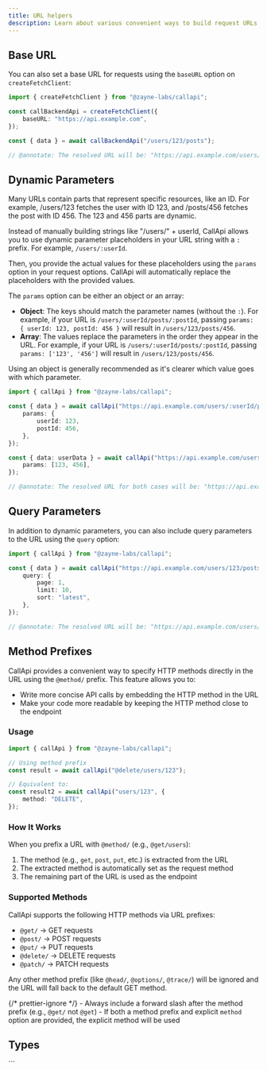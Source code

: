 ```yaml
---
title: URL helpers
description: Learn about various convenient ways to build request URLs in CallApi
---
```


## Base URL

You can also set a base URL for requests using the `baseURL` option on `createFetchClient`:

```ts twoslash title="api.ts"
import { createFetchClient } from "@zayne-labs/callapi";

const callBackendApi = createFetchClient({
	baseURL: "https://api.example.com",
});

const { data } = await callBackendApi("/users/123/posts");

// @annotate: The resolved URL will be: "https://api.example.com/users/123/posts"
```

## Dynamic Parameters

Many URLs contain parts that represent specific resources, like an ID. For example, /users/123 fetches the user with ID 123, and /posts/456 fetches the post with ID 456. The 123 and 456 parts are dynamic.

Instead of manually building strings like "/users/" + userId, CallApi allows you to use dynamic parameter placeholders in your URL string with a `:` prefix. For example, `/users/:userId`.

Then, you provide the actual values for these placeholders using the `params` option in your request options. CallApi will automatically replace the placeholders with the provided values.

The `params` option can be either an object or an array:

- **Object**: The keys should match the parameter names (without the `:`). For example, if your URL is `/users/:userId/posts/:postId`, passing `params: { userId: 123, postId: 456 }` will result in `/users/123/posts/456`.
- **Array**: The values replace the parameters in the order they appear in the URL. For example, if your URL is `/users/:userId/posts/:postId`, passing `params: ['123', '456']` will result in `/users/123/posts/456`.

<Callout type="info">
	Using an object is generally recommended as it's clearer which value goes with which parameter.
</Callout>

```ts twoslash title="api.ts"
import { callApi } from "@zayne-labs/callapi";

const { data } = await callApi("https://api.example.com/users/:userId/posts/:postId", {
	params: {
		userId: 123,
		postId: 456,
	},
});

const { data: userData } = await callApi("https://api.example.com/users/:userId/posts/:postId", {
	params: [123, 456],
});

// @annotate: The resolved URL for both cases will be: "https://api.example.com/users/123/posts/456"
```

## Query Parameters

In addition to dynamic parameters, you can also include query parameters to the URL using the `query` option:

```ts twoslash title="api.ts"
import { callApi } from "@zayne-labs/callapi";

const { data } = await callApi("https://api.example.com/users/123/posts", {
	query: {
		page: 1,
		limit: 10,
		sort: "latest",
	},
});

// @annotate: The resolved URL will be: "https://api.example.com/users/123/posts?page=1&limit=10&sort=latest"
```

## Method Prefixes

CallApi provides a convenient way to specify HTTP methods directly in the URL using the `@method/` prefix. This feature allows you to:

- Write more concise API calls by embedding the HTTP method in the URL
- Make your code more readable by keeping the HTTP method close to the endpoint

### Usage

```ts title="api.ts"
import { callApi } from "@zayne-labs/callapi";

// Using method prefix
const result = await callApi("@delete/users/123");

// Equivalent to:
const result2 = await callApi("users/123", {
	method: "DELETE",
});
```

### How It Works

When you prefix a URL with `@method/` (e.g., `@get/users`):

1. The method (e.g., `get`, `post`, `put`, etc.) is extracted from the URL
2. The extracted method is automatically set as the request method
3. The remaining part of the URL is used as the endpoint

### Supported Methods

CallApi supports the following HTTP methods via URL prefixes:

- `@get/` → GET requests
- `@post/` → POST requests
- `@put/` → PUT requests
- `@delete/` → DELETE requests
- `@patch/` → PATCH requests

Any other method prefix (like `@head/`, `@options/`, `@trace/`) will be ignored and the URL will fall back to the default GET method.

{/* prettier-ignore */}
<Callout type="warn">
	- Always include a forward slash after the method prefix (e.g., `@get/` not `@get`)
	- If both a method prefix and explicit `method` option are provided, the explicit method will be used
</Callout>

## Types

<auto-type-table path="../../lib/callapi-options.ts" name="URLOptions" />
```
